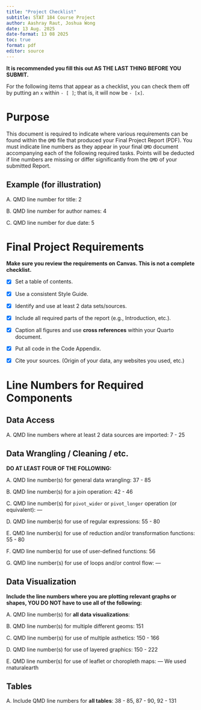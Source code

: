 ---
title: "Project Checklist"
subtitle: STAT 184 Course Project
author: Aashray Raut, Joshua Wong
date: 13 Aug. 2025
date-format: 13 08 2025
toc: true
format: pdf
editor: source
---

\newpage 

**It is recommended you fill this out AS THE LAST THING BEFORE YOU SUBMIT.**

::: callout-note
For the following items that appear as a checklist, you can check them off by putting an `x` within `- [ ]`; that is, it will now be `- [x]`.
:::

# Purpose

This document is required to indicate where various requirements can be found within the `QMD` file that produced your Final Project Report (PDF). You must indicate line numbers as they appear in your final `QMD` document accompanying each of the following required tasks. Points will be deducted if line numbers are missing or differ significantly from the `QMD` of your submitted Report.

## Example (for illustration)

A. QMD line number for title: 2

B. QMD line number for author names: 4

C. QMD line number for due date: 5

\newpage

# Final Project Requirements

**Make sure you review the requirements on Canvas. This is not a complete checklist.**

- [x] Set a table of contents.

- [x] Use a consistent Style Guide.

- [x] Identify and use at least 2 data sets/sources.

- [x] Include all required parts of the report (e.g., Introduction, etc.).

- [x] Caption all figures and use **cross references** within your Quarto document.

- [x] Put all code in the Code Appendix.

- [x] Cite your sources. (Origin of your data, any websites you used, etc.)

# Line Numbers for Required Components

## Data Access

A. QMD line numbers where at least 2 data sources are imported: 7 - 25

## Data Wrangling / Cleaning / etc.

**DO AT LEAST FOUR OF THE FOLLOWING:**

A. QMD line number(s) for general data wrangling: 37 - 85

B. QMD line number(s) for a join operation: 42 - 46

C. QMD line number(s) for `pivot_wider` or `pivot_longer` operation (or equivalent): ---

D. QMD line number(s) for use of regular expressions: 55 - 80

E. QMD line number(s) for use of reduction and/or transformation functions: 55 - 80

F. QMD line number(s) for use of user-defined functions: 56

G. QMD line number(s) for use of loops and/or control flow: ---

## Data Visualization

**Include the line numbers where you are plotting relevant graphs or shapes, YOU DO NOT have to use all of the following:**

A. QMD line number(s) for **all data visualizations**:

B. QMD line number(s) for multiple different geoms: 151 

C. QMD line number(s) for use of multiple asthetics:  150 - 166

D. QMD line number(s) for use of layered graphics: 150 - 222

E. QMD line number(s) for use of leaflet or choropleth maps: --- We used rnaturalearth

## Tables

A. Include QMD line numbers for **all tables**: 38 - 85, 87 - 90, 92 - 131


